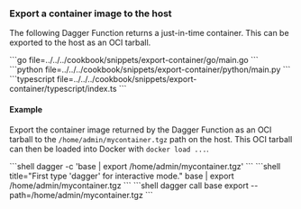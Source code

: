 ### Export a container image to the host

The following Dagger Function returns a just-in-time container. This can be exported to the host as an OCI tarball.

<Tabs groupId="language" queryString="sdk">
<TabItem value="go" label="Go">
```go file=../../../cookbook/snippets/export-container/go/main.go
```
</TabItem>
<TabItem value="python" label="Python">
```python file=../../../cookbook/snippets/export-container/python/main.py
```
</TabItem>
<TabItem value="typescript" label="TypeScript">
```typescript file=../../../cookbook/snippets/export-container/typescript/index.ts
```
</TabItem>
</Tabs>

#### Example

Export the container image returned by the Dagger Function as an OCI tarball to the `/home/admin/mycontainer.tgz` path on the host. This OCI tarball can then be loaded into Docker with `docker load ...`.

<Tabs groupId="shell">
<TabItem value="System shell">
```shell
dagger -c 'base | export /home/admin/mycontainer.tgz'
```
</TabItem>
<TabItem value="Dagger Shell">
```shell title="First type 'dagger' for interactive mode."
base | export /home/admin/mycontainer.tgz
```
</TabItem>
<TabItem value="Dagger CLI">
```shell
dagger call base export --path=/home/admin/mycontainer.tgz
```
</TabItem>
</Tabs>
